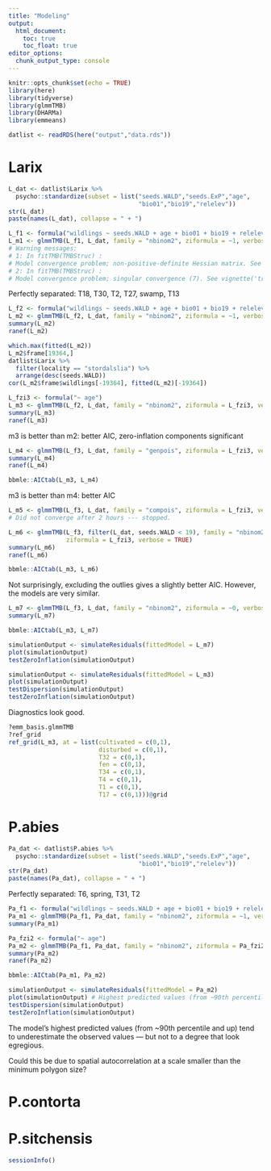 ```yaml
---
title: "Modeling"
output: 
  html_document:
    toc: true
    toc_float: true
editor_options: 
  chunk_output_type: console
---
```


```r
knitr::opts_chunk$set(echo = TRUE)
library(here)
library(tidyverse)
library(glmmTMB)
library(DHARMa)
library(emmeans)
```

```r
datlist <- readRDS(here("output","data.rds"))
```

# Larix

```r
L_dat <- datlist$Larix %>% 
  psycho::standardize(subset = list("seeds.WALD","seeds.ExP","age",
                                    "bio01","bio19","relelev"))
str(L_dat)
paste(names(L_dat), collapse = " + ")
```

```r
L_f1 <- formula("wildlings ~ seeds.WALD + age + bio01 + bio19 + relelev + cultivated + disturbed + T32 + fen + T34 + T13 + T4 + T2 + T1 + swamp + T30 + T18 + T27 + T17 + (1 | locality)")
L_m1 <- glmmTMB(L_f1, L_dat, family = "nbinom2", ziformula = ~1, verbose = TRUE)
# Warning messages:
# 1: In fitTMB(TMBStruc) :
# Model convergence problem; non-positive-definite Hessian matrix. See vignette('troubleshooting')
# 2: In fitTMB(TMBStruc) :
# Model convergence problem; singular convergence (7). See vignette('troubleshooting')
```

Perfectly separated: T18, T30, T2, T27, swamp, T13

```r
L_f2 <- formula("wildlings ~ seeds.WALD + age + bio01 + bio19 + relelev + cultivated + disturbed + T32 + fen + T34 + T4 + T1 + T17 + (1 | locality)")
L_m2 <- glmmTMB(L_f2, L_dat, family = "nbinom2", ziformula = ~1, verbose = TRUE)
summary(L_m2)
ranef(L_m2)

which.max(fitted(L_m2))
L_m2$frame[19364,]
datlist$Larix %>% 
  filter(locality == "stordalslia") %>% 
  arrange(desc(seeds.WALD))
cor(L_m2$frame$wildlings[-19364], fitted(L_m2)[-19364])
```

```r
L_fzi3 <- formula("~ age")
L_m3 <- glmmTMB(L_f2, L_dat, family = "nbinom2", ziformula = L_fzi3, verbose = TRUE)
summary(L_m3)
ranef(L_m3)
```

m3 is better than m2: better AIC, zero-inflation components significant

```r
L_m4 <- glmmTMB(L_f3, L_dat, family = "genpois", ziformula = L_fzi3, verbose = TRUE)
summary(L_m4)
ranef(L_m4)

bbmle::AICtab(L_m3, L_m4)
```

m3 is better than m4: better AIC

```r
L_m5 <- glmmTMB(L_f3, L_dat, family = "compois", ziformula = L_fzi3, verbose = TRUE)
# Did not converge after 2 hours --- stopped.
```

```r
L_m6 <- glmmTMB(L_f3, filter(L_dat, seeds.WALD < 19), family = "nbinom2", 
                ziformula = L_fzi3, verbose = TRUE)
summary(L_m6)
ranef(L_m6)

bbmle::AICtab(L_m3, L_m6)
```

Not surprisingly, excluding the outlies gives a slightly better AIC. However, the models are very similar.

```r
L_m7 <- glmmTMB(L_f3, L_dat, family = "nbinom2", ziformula = ~0, verbose = TRUE)
summary(L_m7)

bbmle::AICtab(L_m3, L_m7)

simulationOutput <- simulateResiduals(fittedModel = L_m7)
plot(simulationOutput)
testZeroInflation(simulationOutput)
```

```r
simulationOutput <- simulateResiduals(fittedModel = L_m3)
plot(simulationOutput)
testDispersion(simulationOutput)
testZeroInflation(simulationOutput)
```

Diagnostics look good.

```r
?emm_basis.glmmTMB
?ref_grid
ref_grid(L_m3, at = list(cultivated = c(0,1),
                         disturbed = c(0,1),
                         T32 = c(0,1),
                         fen = c(0,1),
                         T34 = c(0,1),
                         T4 = c(0,1),
                         T1 = c(0,1),
                         T17 = c(0,1)))@grid
```


# P.abies

```r
Pa_dat <- datlist$P.abies %>% 
  psycho::standardize(subset = list("seeds.WALD","seeds.ExP","age",
                                    "bio01","bio19","relelev"))
str(Pa_dat)
paste(names(Pa_dat), collapse = " + ")
```

Perfectly separated: T6, spring, T31, T2

```r
Pa_f1 <- formula("wildlings ~ seeds.WALD + age + bio01 + bio19 + relelev + cultivated + disturbed + T32 + fen + T4 + T1 + swamp + bog + (1 | locality)")
Pa_m1 <- glmmTMB(Pa_f1, Pa_dat, family = "nbinom2", ziformula = ~1, verbose = TRUE)
summary(Pa_m1)
```

```r
Pa_fzi2 <- formula("~ age")
Pa_m2 <- glmmTMB(Pa_f1, Pa_dat, family = "nbinom2", ziformula = Pa_fzi2, verbose = TRUE)
summary(Pa_m2)
ranef(Pa_m2)

bbmle::AICtab(Pa_m1, Pa_m2)
```

```r
simulationOutput <- simulateResiduals(fittedModel = Pa_m2)
plot(simulationOutput) # Highest predicted values (from ~90th percentile)
testDispersion(simulationOutput)
testZeroInflation(simulationOutput)
```

The model's highest predicted values (from ~90th percentile and up) tend to underestimate the observed values --- but not to a degree that look egregious. 

Could this be due to spatial autocorrelation at a scale smaller than the minimum polygon size?

# P.contorta


# P.sitchensis


```r
sessionInfo()
```